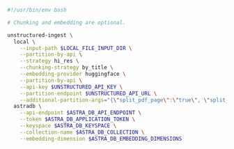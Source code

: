 ```bash CLI
#!/usr/bin/env bash

# Chunking and embedding are optional.

unstructured-ingest \
  local \
    --input-path $LOCAL_FILE_INPUT_DIR \
    --partition-by-api \
    --strategy hi_res \
    --chunking-strategy by_title \
    --embedding-provider huggingface \
    --partition-by-api \
    --api-key $UNSTRUCTURED_API_KEY \
    --partition-endpoint $UNSTRUCTURED_API_URL \
    --additional-partition-args="{\"split_pdf_page\":\"true\", \"split_pdf_allow_failed\":\"true\", \"split_pdf_concurrency_level\": 15}" \
  astradb \
    --api-endpoint $ASTRA_DB_API_ENDPOINT \
    --token $ASTRA_DB_APPLICATION_TOKEN \
    --keyspace $ASTRA_DB_KEYSPACE \
    --collection-name $ASTRA_DB_COLLECTION \
    --embedding-dimension $ASTRA_DB_EMBEDDING_DIMENSIONS
```
